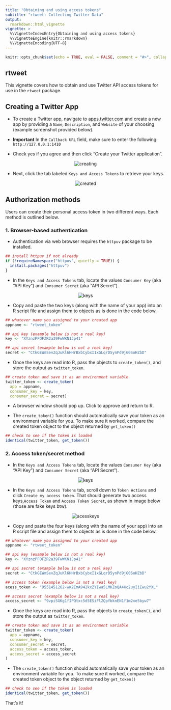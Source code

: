 ```yaml
---
title: "Obtaining and using access tokens"
subtitle: "rtweet: Collecting Twitter Data"
output:
  rmarkdown::html_vignette
vignette: >
  %\VignetteIndexEntry{Obtaining and using access tokens}
  %\VignetteEngine{knitr::rmarkdown}
  %\VignetteEncoding{UTF-8}
---
```


```r
knitr::opts_chunk$set(echo = TRUE, eval = FALSE, comment = "#>", collapse = TRUE)
```

## rtweet

This vignette covers how to obtain and use Twitter API access tokens for use in the `rtweet` package.

## Creating a Twitter App

- To create a Twitter app, navigate to [apps.twitter.com](https://apps.twitter.com/) and create a new app by providing a `Name`, `Description`, and `Website` of your choosing (example screenshot provided below).

- **Important** In the `Callback URL` field, make sure to enter the following: `http://127.0.0.1:1410`

- Check yes if you agree and then click "Create your Twitter application".

<p align="center">
<img src="files/creating.png" alt="creating">
</p>

- Next, click the tab labeled `Keys and Access Tokens` to retrieve your keys.

<p align="center">
<img src="files/created.png" alt="created">
</p>

## Authorization methods

Users can create their personal access token in two different ways. Each method is outlined below.

### 1. Browser-based authentication

- Authentication via web browser requires the `httpuv` package to be installed.

```r
## install httpuv if not already
if (!requireNamespace("httpuv", quietly = TRUE)) {
  install.packages("httpuv")
}
```

- In the `Keys and Access Tokens` tab, locate the values `Consumer Key` (aka "API Key") and `Consumer Secret` (aka "API Secret").

<p align="center">
<img src="files/keys.png" alt="keys">
</p>

- Copy and paste the two keys (along with the name of your app) into an R script file and assign them to objects as is done in the code below.

```r
## whatever name you assigned to your created app
appname <- "rtweet_token"

## api key (example below is not a real key)
key <- "XYznzPFOFZR2a39FwWKN1Jp41"

## api secret (example below is not a real key)
secret <- "CtkGEWmSevZqJuKl6HHrBxbCybxI1xGLqrD5ynPd9jG0SoHZbD"
```

- Once the keys are read into R, pass the objects to `create_token()`, and store the output as `twitter_token`.

```r
## create token and save it as an environment variable
twitter_token <- create_token(
  app = appname,
  consumer_key = key,
  consumer_secret = secret)
```

- A browser window should pop up. Click to approve and return to R.

- The `create_token()` function should automatically save your token as an environment variable for you. To make sure it worked, compare the created token object to the object returned by `get_token()`

```r
## check to see if the token is loaded
identical(twitter_token, get_token())
```


### 2. Access token/secret method

- In the `Keys and Access Tokens` tab, locate the values `Consumer Key` (aka "API Key") and `Consumer Secret` (aka "API Secret").

<p align="center">
<img src="files/keys.png" alt="keys">
</p>

- In the `Keys and Access Tokens` tab, scroll down to `Token Actions` and click `Create my access token`. That should generate two access keys,`Access Token` and `Access Token Secret`, as shown in image below (those are fake keys btw).

<p align="center">
<img src="files/accesskeys.png" alt="acesskeys">
</p>

- Copy and paste the four keys (along with the name of your app) into an R script file and assign them to objects as is done in the code below.

```r
## whatever name you assigned to your created app
appname <- "rtweet_token"

## api key (example below is not a real key)
key <- "XYznzPFOFZR2a39FwWKN1Jp41"

## api secret (example below is not a real key)
secret <- "CtkGEWmSevZqJuKl6HHrBxbCybxI1xGLqrD5ynPd9jG0SoHZbD"

## access token (example below is not a real key)
acess_token <- "9551451262-wK2EmA942kxZYIwa5LMKZoQA4Xc2uyIiEwu2YXL"

## access secret (example below is not a real key)
access_secret <- "9vpiSGKg1fIPQtxc5d5ESiFlZQpfbknEN1f1m2xe5byw7"
```

- Once the keys are read into R, pass the objects to `create_token()`, and store the output as `twitter_token`.

```r
## create token and save it as an environment variable
twitter_token <- create_token(
  app = appname,
  consumer_key = key,
  consumer_secret = secret,
  access_token = access_token,
  access_secret = access_secret
)
```

- The `create_token()` function should automatically save your token as an environment variable for you. To make sure it worked, compare the created token object to the object returned by `get_token()`

```r
## check to see if the token is loaded
identical(twitter_token, get_token())
```



That's it!
